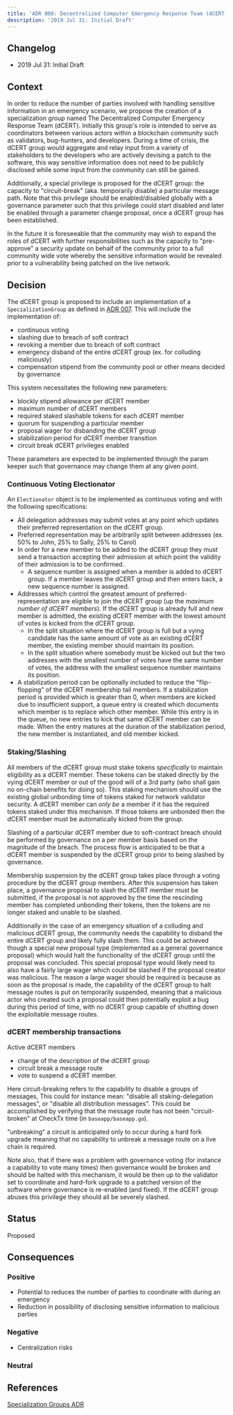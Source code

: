 ```yaml
---
title: 'ADR 008: Decentralized Computer Emergency Response Team (dCERT) Group'
description: '2019 Jul 31: Initial Draft'
---
```

## Changelog

* 2019 Jul 31: Initial Draft

## Context

In order to reduce the number of parties involved with handling sensitive
information in an emergency scenario, we propose the creation of a
specialization group named The Decentralized Computer Emergency Response Team
(dCERT).  Initially this group's role is intended to serve as coordinators
between various actors within a blockchain community such as validators,
bug-hunters, and developers.  During a time of crisis, the dCERT group would
aggregate and relay input from a variety of stakeholders to the developers who
are actively devising a patch to the software, this way sensitive information
does not need to be publicly disclosed while some input from the community can
still be gained.

Additionally, a special privilege is proposed for the dCERT group: the capacity
to "circuit-break" (aka. temporarily disable)  a particular message path. Note
that this privilege should be enabled/disabled globally with a governance
parameter such that this privilege could start disabled and later be enabled
through a parameter change proposal, once a dCERT group has been established.

In the future it is foreseeable that the community may wish to expand the roles
of dCERT with further responsibilities such as the capacity to "pre-approve" a
security update on behalf of the community prior to a full community
wide vote whereby the sensitive information would be revealed prior to a
vulnerability being patched on the live network.

## Decision

The dCERT group is proposed to include an implementation of a `SpecializationGroup`
as defined in [ADR 007](/docs/sdk/vnext/build/architecture/adr-007-specialization-groups). This will include the
implementation of:

* continuous voting
* slashing due to breach of soft contract
* revoking a member due to breach of soft contract
* emergency disband of the entire dCERT group (ex. for colluding maliciously)
* compensation stipend from the community pool or other means decided by
  governance

This system necessitates the following new parameters:

* blockly stipend allowance per dCERT member
* maximum number of dCERT members
* required staked slashable tokens for each dCERT member
* quorum for suspending a particular member
* proposal wager for disbanding the dCERT group
* stabilization period for dCERT member transition
* circuit break dCERT privileges enabled

These parameters are expected to be implemented through the param keeper such
that governance may change them at any given point.

### Continuous Voting Electionator

An `Electionator` object is to be implemented as continuous voting and with the
following specifications:

* All delegation addresses may submit votes at any point which updates their
  preferred representation on the dCERT group.
* Preferred representation may be arbitrarily split between addresses (ex. 50%
  to John, 25% to Sally, 25% to Carol)
* In order for a new member to be added to the dCERT group they must
  send a transaction accepting their admission at which point the validity of
  their admission is to be confirmed.
  * A sequence number is assigned when a member is added to dCERT group.
    If a member leaves the dCERT group and then enters back, a new sequence number
    is assigned.
* Addresses which control the greatest amount of preferred-representation are
  eligible to join the dCERT group (up the *maximum number of dCERT members*).
  If the dCERT group is already full and new member is admitted, the existing
  dCERT member with the lowest amount of votes is kicked from the dCERT group.
  * In the split situation where the dCERT group is full but a vying candidate
    has the same amount of vote as an existing dCERT member, the existing
    member should maintain its position.
  * In the split situation where somebody must be kicked out but the two
    addresses with the smallest number of votes have the same number of votes,
    the address with the smallest sequence number maintains its position.
* A stabilization period can be optionally included to reduce the
  "flip-flopping" of the dCERT membership tail members. If a stabilization
  period is provided which is greater than 0, when members are kicked due to
  insufficient support, a queue entry is created which documents which member is
  to replace which other member. While this entry is in the queue, no new entries
  to kick that same dCERT member can be made. When the entry matures at the
  duration of the  stabilization period, the new member is instantiated, and old
  member kicked.

### Staking/Slashing

All members of the dCERT group must stake tokens *specifically* to maintain
eligibility as a dCERT member. These tokens can be staked directly by the vying
dCERT member or out of the good will of a 3rd party (who shall gain no on-chain
benefits for doing so). This staking mechanism should use the existing global
unbonding time of tokens staked for network validator security. A dCERT member
can *only be* a member if it has the required tokens staked under this
mechanism. If those tokens are unbonded then the dCERT member must be
automatically kicked from the group.

Slashing of a particular dCERT member due to soft-contract breach should be
performed by governance on a per member basis based on the magnitude of the
breach.  The process flow is anticipated to be that a dCERT member is suspended
by the dCERT group prior to being slashed by governance.

Membership suspension by the dCERT group takes place through a voting procedure
by the dCERT group members. After this suspension has taken place, a governance
proposal to slash the dCERT member must be submitted, if the proposal is not
approved by the time the rescinding member has completed unbonding their
tokens, then the tokens are no longer staked and unable to be slashed.

Additionally in the case of an emergency situation of a colluding and malicious
dCERT group, the community needs the capability to disband the entire dCERT
group and likely fully slash them. This could be achieved though a special new
proposal type (implemented as a general governance proposal) which would halt
the functionality of the dCERT group until the proposal was concluded. This
special proposal type would likely need to also have a fairly large wager which
could be slashed if the proposal creator was malicious. The reason a large
wager should be required is because as soon as the proposal is made, the
capability of the dCERT group to halt message routes is put on temporarily
suspended, meaning that a malicious actor who created such a proposal could
then potentially exploit a bug during this period of time, with no dCERT group
capable of shutting down the exploitable message routes.

### dCERT membership transactions

Active dCERT members

* change of the description of the dCERT group
* circuit break a message route
* vote to suspend a dCERT member.

Here circuit-breaking refers to the capability to disable a groups of messages,
This could for instance mean: "disable all staking-delegation messages", or
"disable all distribution messages". This could be accomplished by verifying
that the message route has not been "circuit-broken" at CheckTx time (in
`baseapp/baseapp.go`).

"unbreaking" a circuit is anticipated only to occur during a hard fork upgrade
meaning that no capability to unbreak a message route on a live chain is
required.

Note also, that if there was a problem with governance voting (for instance a
capability to vote many times) then governance would be broken and should be
halted with this mechanism, it would be then up to the validator set to
coordinate and hard-fork upgrade to a patched version of the software where
governance is re-enabled (and fixed). If the dCERT group abuses this privilege
they should all be severely slashed.

## Status

Proposed

## Consequences

### Positive

* Potential to reduces the number of parties to coordinate with during an emergency
* Reduction in possibility of disclosing sensitive information to malicious parties

### Negative

* Centralization risks

### Neutral

## References

[Specialization Groups ADR](/docs/sdk/vnext/build/architecture/adr-007-specialization-groups)
